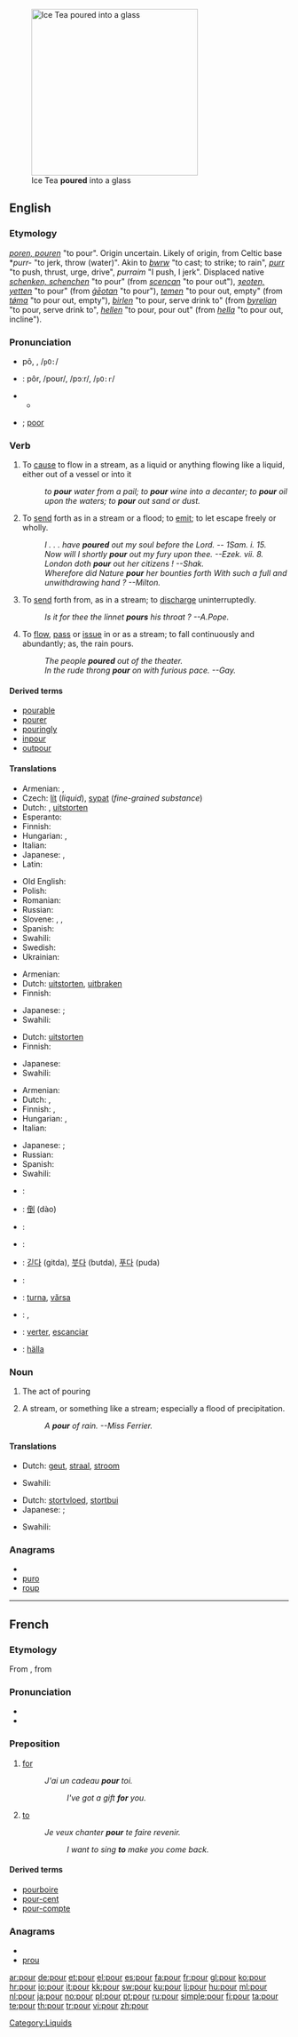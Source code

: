 [[Image:Ice Tea.jpg|thumb|300px|right|Ice Tea '''poured''' into a glass]]
==English==

===Etymology===
{{etyl|enm}} ''[[pouren#Middle English|poren, pouren]]'' "to pour". Origin uncertain. Likely of {{etyl|cel}} origin, from Celtic base *''purr-'' "to jerk, throw (water)". Akin to {{etyl|cym|-}} ''[[bwrw]]'' "to cast; to strike; to rain", {{etyl|gd|-}} ''[[purr#Scottish Gaelic|purr]]'' "to push, thrust, urge, drive", {{etyl|ga|-}} ''purraim'' "I push, I jerk". Displaced native {{enm}} ''[[schenchen#Middle English|schenken, schenchen]]'' "to pour" (from {{ang}} ''[[scencan#Old English|scencan]]'' "to pour out"), {{enm}} ''[[yetten#Middle English|ȝeoten, yetten]]'' "to pour" (from {{ang}} ''[[geotan#Old Enlgish|ġēotan]]'' "to pour"), {{enm}} ''[[temen#Middle English|temen]]'' "to pour out, empty" (from {{non}} ''[[tœma#Old Norse|tǿma]]'' "to pour out, empty"), {{enm}} ''[[birlen#Middle English|birlen]]'' "to pour, serve drink to" (from {{ang}} ''[[byrelian#Old English|byrelian]]'' "to pour, serve drink to", {{enm}} ''[[hellen#Middle English|hellen]]'' "to pour, pour out" (from {{non}} ''[[hella#Old Norse|hella]]'' "to pour out, incline").

===Pronunciation===
* {{a|RP}} pô, {{IPAchar|/pɔː/}}, /<tt>pO:</tt>/
* {{a|US}}: pôr, /poʊr/, /pɔːr/, /<tt>pO:r</tt>/
* {{audio|En-us-pour.ogg|Audio (US)}}
** {{rhymes|ɔː(r)}}
* {{homophones|pore}}; [[poor]] {{i|in some pronunciations}}

===Verb===
{{en-verb}}

# {{transitive}} To [[cause]] to flow in a stream, as a liquid or anything flowing like a liquid, either out of a vessel or into it
#: ''to '''pour''' water from a pail; to '''pour''' wine into a decanter; to '''pour''' oil upon the waters; to '''pour''' out sand or dust.''
# {{transitive}} To [[send]] forth as in a stream or a flood; to [[emit]]; to let escape freely or wholly.
#: ''I . . . have '''poured''' out my soul before the Lord. -- 1Sam. i. 15.''
#: ''Now will I shortly '''pour''' out my fury upon thee. --Ezek. vii. 8.''
#: ''London doth '''pour''' out her citizens !   --Shak.''
#: ''Wherefore did Nature '''pour''' her bounties forth With such a full and unwithdrawing hand ?  --Milton.''
# {{transitive}} To [[send]] forth from, as in a stream; to [[discharge]] uninterruptedly.
#: ''Is it for thee the linnet '''pours''' his throat ? --A.Pope.''
# {{intransitive}} To [[flow]], [[pass]] or [[issue]] in or as a stream; to fall continuously and abundantly; as, the rain pours.
#: ''The people '''poured''' out of the theater.''
#: ''In the rude throng '''pour''' on with furious pace. --Gay.''

====Derived terms====
* [[pourable]]
* [[pourer]]
* [[pouringly]]
* [[inpour]]
* [[outpour]]

====Translations====
{{trans-top|to cause to flow in a stream}}
* Armenian: {{t-|hy|թափել|tr=t’ap’el}},  {{t-|hy|լցնել|tr=lc’nel}}
* Czech: [[lít]] (''liquid''), [[sypat]] (''fine-grained substance'')
* Dutch: {{t+|nl|gieten}}, [[uitstorten]]
* Esperanto: {{t-|eo|verŝi|xs=Esperanto}}
* Finnish: {{t+|fi|kaataa}}
* Hungarian: {{t+|hu|önt}},  {{t+|hu|tölt}}
* Italian: {{t+|it|versare}}
* Japanese: {{t|ja|注ぐ|tr=そそぐ, sosogu}}, {{t|ja|注ぐ|tr=tsugu}}
* Latin: {{t|la|fundo|alt=fundō}}
{{trans-mid}}
* Old English: {{t+|ang|ȝeotan|xs=Old English}}
* Polish: {{t+|pl|lać}} {{impf}}
* Romanian: {{t|ro|turna}}
* Russian: {{t+|ru|лить|tr=lit’}} {{impf}}
* Slovene: {{t|sl|zliti}},  {{t|sl|naliti}},  {{t-|sl|točiti}}
* Spanish: {{t|es|verter}}
* Swahili: {{t+|sw|mwaga|xs=Swahili}}
* Swedish: {{t|sv|hälla}}
* Ukrainian: {{t-|uk|лити|m|tr=lýty|xs=Ukrainian}} {{impf}}
{{trans-bottom}}

{{trans-top|to send forth as in a stream or a flood}}
* Armenian: {{t-|hy|թափել|tr=t’ap’el}}
* Dutch: [[uitstorten]], [[uitbraken]]
* Finnish: {{t|fi|vuodattaa}}
{{trans-mid}}
* Japanese: {{t|ja|注ぐ|tr=そそぐ, sosogu}}; {{qualifier|words in one's negative mind}} {{t|ja|吐露する|tr=toro suru}}
* Swahili: {{t+|sw|mwaga|xs=Swahili}}
{{trans-bottom}}

{{trans-top|to send forth from, as in a stream; to discharge uninterruptedly}}
* Dutch: [[uitstorten]]
* Finnish: {{t|fi|vuodattaa}}
{{trans-mid}}
* Japanese: {{t|ja|溢れ出る|tr=afure-deru}}
* Swahili: {{t+|sw|mwaga|xs=Swahili}}
{{trans-bottom}}

{{trans-top|to flow, pass or issue in or as a stream}}
* Armenian: {{t|hy|թափվել|tr=t’ap’vel}}
* Dutch: {{t+|nl|stromen}}, {{t-|nl|gutsen}}
* Finnish: {{t-|fi|valua}}, {{t-|fi|virrata}}
* Hungarian: {{t|hu|ömlik}}, {{t-|hu|zuhog}}
* Italian: {{t+|it|diluviare}}
{{trans-mid}}
* Japanese: {{qualifier|flow out}} {{t|ja|流れ出る|tr=nagare-deru}}; {{qualifier|issue in}} {{t|ja|殺到する|tr=sattō suru}}
* Russian: {{t+|ru|литься|tr=lít’s’a}} {{impf}}
* Spanish: {{t-|es|diluviar}}
* Swahili: {{t+|sw|mwaga|xs=Swahili}}
{{trans-bottom}}

{{checktrans-top}}
* {{ttbc|Arabic}}: {{Arab|[[سكب]]}} {{IPAchar|(sákaba)}}
* {{ttbc|Chinese}}: [[倒]] (dào)
* {{ttbc|French}}: {{t+|fr|verser}}
* {{ttbc|German}}: {{t+|de|gießen}}

{{checktrans-mid}}
* {{ttbc|Korean}}: [[긷다]] (gitda), [[붓다]] (butda), [[푸다]] (puda)
* {{ttbc|Portuguese}}: {{t+|pt|despejar}}
* {{ttbc|Romanian}}: [[turna]], [[vărsa]]
* {{ttbc|Serbian}}: {{t-|sr|liti}}, {{t-|sr|sipati}}
* {{ttbc|Spanish}}: [[verter]], [[escanciar]]
* {{ttbc|Swedish}}: [[hälla]]
{{checktrans-bottom}}

===Noun===
{{en-noun}}

# The act of pouring
# {{colloquial}} A stream, or something like a stream; especially a flood of precipitation.
#: ''A '''pour''' of rain. --Miss Ferrier.''

====Translations====
{{trans-top|a stream, or something like a stream; a flood}}
* Dutch: [[geut]], [[straal]], [[stroom]]
{{trans-mid}}
* Swahili: {{t+|sw|mwaga|xs=Swahili}}
{{trans-bottom}}

{{trans-top|a flood of precipitation}}
* Dutch: [[stortvloed]], [[stortbui]] {{f}}
* Japanese: {{t-|ja|注入|tr=chūnyū}}; {{t|ja|流出|tr=ryūshutsu}}
{{trans-mid}}
* Swahili: {{t+|sw|mwaga|xs=Swahili}}
{{trans-bottom}}

===Anagrams===
* {{alphagram|opru}}
* [[puro#English|puro]]
* [[roup#English|roup]]

[[Category:Liquids]]

----

==French==

===Etymology===
From {{etyl|fro|fr}} {{term|por|lang=fro}}, from {{etyl|la|fr}} {{term|pro|lang=la}}

===Pronunciation===
* {{audio|Fr-pour.ogg|audio}}
* {{IPA|/puʁ/ |lang=fr}}

===Preposition===
{{infl|fr|preposition}}

# [[for]]
#: ''J'ai un cadeau '''pour''' toi.''
#:: ''I've got a gift '''for''' you.''
# [[to]]
#: ''Je veux chanter '''pour''' te faire revenir.''
#:: ''I want to sing '''to''' make you come back.''

====Derived terms====
* [[pourboire]] {{m}}
* [[pour-cent]] {{m}}
* [[pour-compte]] {{m}}

===Anagrams===
* {{alphagram|opru}}
* [[prou#French|prou]]

[[ar:pour]]
[[de:pour]]
[[et:pour]]
[[el:pour]]
[[es:pour]]
[[fa:pour]]
[[fr:pour]]
[[gl:pour]]
[[ko:pour]]
[[hr:pour]]
[[io:pour]]
[[it:pour]]
[[kk:pour]]
[[sw:pour]]
[[ku:pour]]
[[li:pour]]
[[hu:pour]]
[[ml:pour]]
[[nl:pour]]
[[ja:pour]]
[[no:pour]]
[[pl:pour]]
[[pt:pour]]
[[ru:pour]]
[[simple:pour]]
[[fi:pour]]
[[ta:pour]]
[[te:pour]]
[[th:pour]]
[[tr:pour]]
[[vi:pour]]
[[zh:pour]]